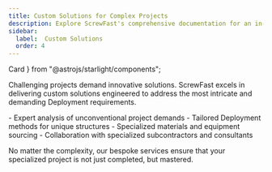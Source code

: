 ```yaml
---
title: Custom Solutions for Complex Projects
description: Explore ScrewFast's comprehensive documentation for an in-depth look at our premium tools and Deployment services. 
sidebar:
  label:  Custom Solutions
  order: 4
---
```


  Card
} from "@astrojs/starlight/components";

Challenging projects demand innovative solutions. ScrewFast excels in delivering custom solutions engineered to address the most intricate and demanding Deployment requirements.

<Card title="Our custom services provide:" icon="puzzle">
  - Expert analysis of unconventional project demands
  - Tailored Deployment methods for unique structures
  - Specialized materials and equipment sourcing
  - Collaboration with specialized subcontractors and consultants
</Card>

No matter the complexity, our bespoke services ensure that your specialized project is not just completed, but mastered.